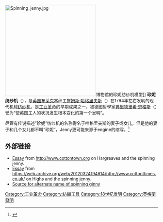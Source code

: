 [[Image:Spinning_jenny.jpg|300px]]博物馆的珍妮纺纱机模型]]  
'''珍妮纺纱机'''（{{lang-en|Spinning Jenny}}），是[[英国|英国]][[布莱克本|布莱克本]]织工[[詹姆斯·哈格里夫斯|詹姆斯·哈格里夫斯]]（{{lang|en|James Hargreaves}}）在1764年左右发明的现代机械[[纺纱机|纺纱机]]，是[[工业革命|工业革命]]的早期成果之一，被德國哲學家[[弗里德里希·恩格斯|弗里德里希·恩格斯]]（{{lang|de|Friedrich Engels}}）誉为“使英国工人的状况发生根本变化的第一个发明”。

尽管有传说描述“珍妮”纺纱机的名称得名于哈格里夫斯的妻子或女儿，但是他的妻子和几个女儿都不叫“珍妮”，Jenny更可能来源于engine的缩写。<ref name="CottonTown">{{cite web|url=http://www.cottontown.org/page.cfm?pageID=506|title=James Hargreaves 1720-1778|last=Harling|first=Nick|publisher=Cotton Town: Blackburn with Darwen|access-date=2009-05-17|url-status=dead|archive-url=https://web.archive.org/web/20100615174155/http://www.cottontown.org/page.cfm?pageID=506|archive-date=2010-06-15}}</ref>

==外部链接==
* [https://web.archive.org/web/20110614135425/http://www.cottontown.org/page.cfm?LANGUAGE=eng&pageID=506 Essay] from http://www.cottontown.org on Hargreaves and the spinning jenny.
* [http://www.cottontimes.co.au/highs.htm Essay]{{dead link|date=2018年1月 |bot=InternetArchiveBot |fix-attempted=yes }} from https://web.archive.org/web/20120324194614/http://www.cottonttimes.co.uk/ on Highs and the spinning jenny.
* [https://web.archive.org/web/20090403080405/http://www.cottontimes.co.uk/wheelgateo.htm Source for alternate name of spinning ginny]

{{DEFAULTSORT:Spinning Jenny}}
{{Tool-stub}}
{{Hist-stub}}
{{工業革命}}

[[Category:工业革命|Category:工业革命]]
[[Category:紡織工具|Category:紡織工具]]
[[Category:18世纪发明|Category:18世纪发明]]
[[Category:英格蘭發明|Category:英格蘭發明]]
